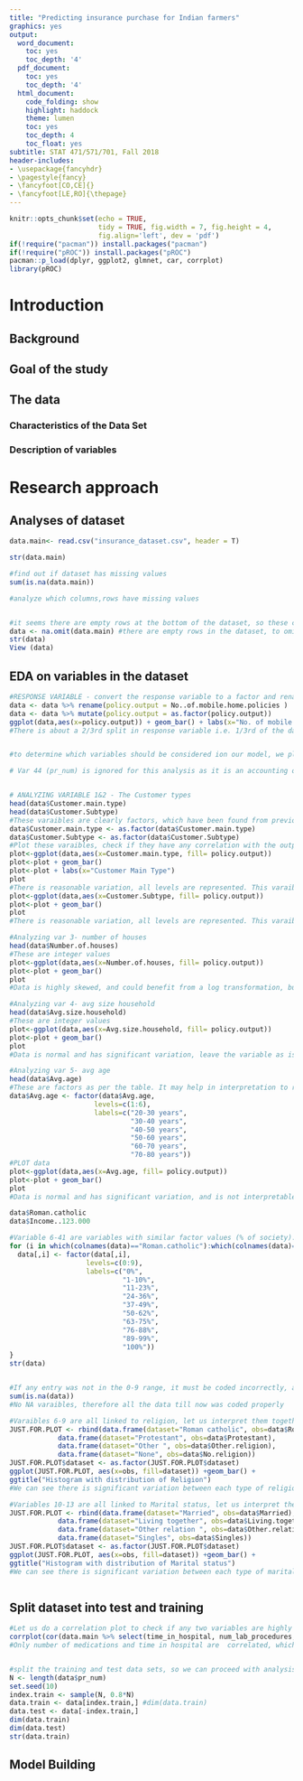 ```yaml
---
title: "Predicting insurance purchase for Indian farmers"
graphics: yes
output:
  word_document:
    toc: yes
    toc_depth: '4'
  pdf_document:
    toc: yes
    toc_depth: '4'
  html_document:
    code_folding: show
    highlight: haddock
    theme: lumen
    toc: yes
    toc_depth: 4
    toc_float: yes
subtitle: STAT 471/571/701, Fall 2018
header-includes:
- \usepackage{fancyhdr}
- \pagestyle{fancy}
- \fancyfoot[CO,CE]{}
- \fancyfoot[LE,RO]{\thepage}
---
```


```r
knitr::opts_chunk$set(echo = TRUE, 
                      tidy = TRUE, fig.width = 7, fig.height = 4,
                      fig.align='left', dev = 'pdf')
if(!require("pacman")) install.packages("pacman")
if(!require("pROC")) install.packages("pROC")
pacman::p_load(dplyr, ggplot2, glmnet, car, corrplot)
library(pROC)
```



# Introduction

## Background


## Goal of the study


## The data



### Characteristics of the Data Set


### Description of variables


# Research approach


## Analyses of dataset


```r
data.main<- read.csv("insurance_dataset.csv", header = T)

str(data.main)

#find out if dataset has missing values
sum(is.na(data.main))

#analyze which columns,rows have missing values


#it seems there are empty rows at the bottom of the dataset, so these can simply be deleted
data <- na.omit(data.main) #there are empty rows in the dataset, to omit these data 
str(data)
View (data)

```


## EDA on variables in the dataset 

```r


#RESPONSE VARIABLE - convert the response variable to a factor and rename it to "policy.output" for convenience
data <- data %>% rename(policy.output = No..of.mobile.home.policies ) 
data <- data %>% mutate(policy.output = as.factor(policy.output))
ggplot(data,aes(x=policy.output)) + geom_bar() + labs(x="No. of mobile home policies ")
#There is about a 2/3rd split in response variable i.e. 1/3rd of the data population has a mobile policy


#to determine which variables should be considered ion our model, we plot each variable and see if there is 1) enough variability within the variable, and 2) a hint of correlation with our output variable (policy.output)

# Var 44 (pr_num) is ignored for this analysis as it is an accounting or idenitification variable, and therefore logically cannot have any predictive power


# ANALYZING VARIABLE 1&2 - The Customer types
head(data$Customer.main.type)
head(data$Customer.Subtype)
#These varaibles are clearly factors, which have been found from previous demographic and psychographic analysis of the customers. They should be converted to factors
data$Customer.main.type <- as.factor(data$Customer.main.type)
data$Customer.Subtype <- as.factor(data$Customer.Subtype)
#Plot these varaibles, check if they have any correlation with the output varaible, and check if there is significant internal variation
plot<-ggplot(data,aes(x=Customer.main.type, fill= policy.output))
plot<-plot + geom_bar()
plot<-plot + labs(x="Customer Main Type")
plot
#There is reasonable variation, all levels are represented. This varaible should be left as is
plot<-ggplot(data,aes(x=Customer.Subtype, fill= policy.output))
plot<-plot + geom_bar()
plot
#There is reasonable variation, all levels are represented. This varaible should be left as is

#Analyzing var 3- number of houses
head(data$Number.of.houses)
#These are integer values
plot<-ggplot(data,aes(x=Number.of.houses, fill= policy.output))
plot<-plot + geom_bar()
plot
#Data is highly skewed, and could benefit from a log transformation, but since the number is so low (10), we can ignore the transformation to reduce complexity

#Analyzing var 4- avg size household
head(data$Avg.size.household)
#These are integer values
plot<-ggplot(data,aes(x=Avg.size.household, fill= policy.output))
plot<-plot + geom_bar()
plot
#Data is normal and has significant variation, leave the variable as is

#Analyzing var 5- avg age
head(data$Avg.age)
#These are factors as per the table. It may help in interpretation to rename the variable's levels. It is misleading, in this case, for the age to be 1,2,3.. as it may be interpreted as integers. So we name the levels to the meaning of each factor (in appendix)
data$Avg.age <- factor(data$Avg.age,
                     levels=c(1:6),
                     labels=c("20-30 years",
                              "30-40 years",
                              "40-50 years",
                              "50-60 years",
                              "60-70 years",
                              "70-80 years"))
#PLOT data
plot<-ggplot(data,aes(x=Avg.age, fill= policy.output))
plot<-plot + geom_bar()
plot
#Data is normal and has significant variation, and is not interpretable. We can move on

data$Roman.catholic
data$Income..123.000

#Variable 6-41 are variables with similar factor values (% of society). All of them are clearly factors, and the factor levels should be recoded to the %of society values for interpretability
for (i in which(colnames(data)=="Roman.catholic"):which(colnames(data)=="Income..123.000")){
  data[,i] <- factor(data[,i],
                   levels=c(0:9),
                   labels=c("0%",
                            "1-10%",
                            "11-23%",
                            "24-36%",
                            "37-49%",
                            "50-62%",
                            "63-75%",
                            "76-88%",
                            "89-99%",
                            "100%"))
}
str(data)


#If any entry was not in the 0-9 range, it must be coded incorrectly, and would appear as NA now. Let us check if there are any NAs
sum(is.na(data))
#No NA varaibles, therefore all the data till now was coded properly 

#Varaibles 6-9 are all linked to religion, let us interpret them together
JUST.FOR.PLOT <- rbind(data.frame(dataset="Roman catholic", obs=data$Roman.catholic),
            data.frame(dataset="Protestant", obs=data$Protestant),
            data.frame(dataset="Other ", obs=data$Other.religion),
            data.frame(dataset="None", obs=data$No.religion))
JUST.FOR.PLOT$dataset <- as.factor(JUST.FOR.PLOT$dataset)
ggplot(JUST.FOR.PLOT, aes(x=obs, fill=dataset)) +geom_bar() + 
ggtitle("Histogram with distribution of Religion")
#We can see there is significant variation between each type of religion, and therefore these varaibles should be left as is  

#Variables 10-13 are all linked to Marital status, let us interpret them together
JUST.FOR.PLOT <- rbind(data.frame(dataset="Married", obs=data$Married),
            data.frame(dataset="Living together", obs=data$Living.together),
            data.frame(dataset="Other relation ", obs=data$Other.relation),
            data.frame(dataset="Singles", obs=data$Singles))
JUST.FOR.PLOT$dataset <- as.factor(JUST.FOR.PLOT$dataset)
ggplot(JUST.FOR.PLOT, aes(x=obs, fill=dataset)) +geom_bar() + 
ggtitle("Histogram with distribution of Marital status")
#We can see there is significant variation between each type of marital status, and therefore these varaibles should be left as is  



```




## Split dataset into test and training 


```r



#Let us do a correlation plot to check if any two variables are highly correlated
corrplot(cor(data.main %>% select(time_in_hospital, num_lab_procedures, num_procedures, num_medications, number_outpatient, number_emergency, number_inpatient, number_diagnoses)))
#Only number of medications and time in hospital are  correlated, which makes logical sense as a patient with more time in hospital is likely to have got more treatment, so we can keep both variables in consideration


#split the training and test data sets, so we can proceed with analysis on training data set, and check our accuracy on the test data set
N <- length(data$pr_num)
set.seed(10)
index.train <- sample(N, 0.8*N)
data.train <- data[index.train,] #dim(data.train)
data.test <- data[-index.train,] 
dim(data.train)
dim(data.test)
str(data.train)

```

## Model Building
